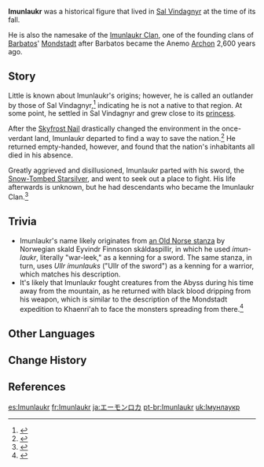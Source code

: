 {{Character Infobox
|type             = Mentioned
|image            = Blizzard Strayer Equipment Card.png
|deceased         = Past
|name             = Imunlaukr
|affiliation      = Sal Vindagnyr
|affiliation2     = Imunlaukr Clan
|region           = Mondstadt
|title            = Ice-Breaking Outlander
}}
'''Imunlaukr''' was a historical figure that lived in [[Sal Vindagnyr]] at the time of its fall.

He is also the namesake of the [[Imunlaukr Clan]], one of the founding clans of [[Barbatos]]' [[Mondstadt]] after Barbatos became the Anemo [[Archon]] 2,600 years ago.

==Story==
Little is known about Imunlaukr's origins; however, he is called an outlander by those of Sal Vindagnyr,<ref name="AC">{{Ref/HEO|Dragonspine's Glacial Secret}}</ref> indicating he is not a native to that region. At some point, he settled in Sal Vindagnyr and grew close to its [[Princess of Sal Vindagnyr|princess]].

After the [[Skyfrost Nail]] drastically changed the environment in the once-verdant land, Imunlaukr departed to find a way to save the nation.<ref>{{Ref/ArtiSet|Blizzard Strayer}}</ref> He returned empty-handed, however, and found that the nation's inhabitants all died in his absence.

Greatly aggrieved and disillusioned, Imunlaukr parted with his sword, the [[Snow-Tombed Starsilver]], and went to seek out a place to fight. His life afterwards is unknown, but he had descendants who became the Imunlaukr Clan.<ref>{{Ref/Weapon|Sacrificial Greatsword|Lore}}</ref>

==Trivia==
*Imunlaukr's name likely originates from [http://viking.archeurope.info/index.php?page=kennings an Old Norse stanza] by Norwegian skald Eyvindr Finnsson skáldaspillir, in which he used ''ímun-laukr'', literally "war-leek," as a kenning for a sword. The same stanza, in turn, uses ''Ullr ímunlauks'' ("Ullr of the sword") as a kenning for a warrior, which matches his description.
*It's likely that Imunlaukr fought creatures from the Abyss during his time away from the mountain, as he returned with black blood dripping from his weapon, which is similar to the description of the Mondstadt expedition to Khaenri'ah to face the monsters spreading from there.<ref>{{Ref/ArtiSet|Brave Heart}}</ref>

==Other Languages==
{{Other Languages|default_hidden = 1
|en       = Imunlaukr
|zhs      = 伊蒙洛卡
|zhs_rm   = Yīméngluòkǎ
|zht      = 伊蒙洛卡
|zht_rm   = Yīméngluòkǎ
|ja       = エーモンロカ
|ja_rm    = Eemonroka
|ko       = 이뮨라우크
|ko_rm    = Imyunraukeu
|es       = Imunlaukr
|fr       = Imunlaukr
|ru       = Имунлаукр
|th       = Imunlaukr
|vi       = Imunlaukr
|de       = Imunlaukr
|id       = Imunlaukr
|pt       = Imunlaukr
|tr       = 
|it       = 
}}

==Change History==
{{Change History|introduced=1.2}}

==References==
{{Reflist}}

[[es:Imunlaukr]]
[[fr:Imunlaukr]]
[[ja:エーモンロカ]]
[[pt-br:Imunlaukr]]
[[uk:Імунлаукр]]